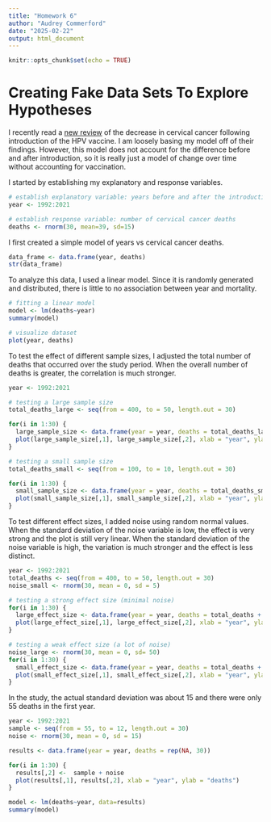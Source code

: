 ```yaml
---
title: "Homework 6"
author: "Audrey Commerford"
date: "2025-02-22"
output: html_document
---
```


```r
knitr::opts_chunk$set(echo = TRUE)
```

# Creating Fake Data Sets To Explore Hypotheses

I recently read a [new review](https://jamanetwork.com/journals/jama/article-abstract/2827212) of the decrease in cervical cancer following introduction of the HPV vaccine. I am loosely basing my  model off of their findings. However, this model does not account for the difference before and after introduction, so it is really just a model of change over time without accounting for vaccination. 

I started by establishing my explanatory and response variables. 

```r
# establish explanatory variable: years before and after the introduction of the HPV vaccine
year <- 1992:2021

# establish response variable: number of cervical cancer deaths
deaths <- rnorm(30, mean=39, sd=15)
```

I first created a simple model of years vs cervical cancer deaths. 

```r
data_frame <- data.frame(year, deaths)
str(data_frame)
```

To analyze this data, I used a linear model. Since it is randomly generated and distributed, there is little to no association between year and mortality. 

```r
# fitting a linear model
model <- lm(deaths~year)
summary(model)

# visualize dataset 
plot(year, deaths)
```

To test the effect of different sample sizes, I adjusted the total number of deaths that occurred over the study period. When the overall number of deaths is greater, the correlation is much stronger.

```r
year <- 1992:2021

# testing a large sample size 
total_deaths_large <- seq(from = 400, to = 50, length.out = 30)

for(i in 1:30) {
  large_sample_size <- data.frame(year = year, deaths = total_deaths_large)
  plot(large_sample_size[,1], large_sample_size[,2], xlab = "year", ylab = "deaths")
}

# testing a small sample size
total_deaths_small <- seq(from = 100, to = 10, length.out = 30)

for(i in 1:30) {
  small_sample_size <- data.frame(year = year, deaths = total_deaths_small)
  plot(small_sample_size[,1], small_sample_size[,2], xlab = "year", ylab = "deaths", ylim = c(0, 400))
}
```

To test different effect sizes, I added noise using random normal values. When the standard deviation of the noise variable is low, the effect is very strong and the plot is still very linear. When the standard deviation of the noise variable is high, the variation is much stronger and the effect is less distinct. 

```r
year <- 1992:2021
total_deaths <- seq(from = 400, to = 50, length.out = 30)
noise_small <- rnorm(30, mean = 0, sd = 5)

# testing a strong effect size (minimal noise)
for(i in 1:30) {
  large_effect_size <- data.frame(year = year, deaths = total_deaths + noise_small)
  plot(large_effect_size[,1], large_effect_size[,2], xlab = "year", ylab = "deaths")
}

# testing a weak effect size (a lot of noise)
noise_large <- rnorm(30, mean = 0, sd= 50)
for(i in 1:30) {
  small_effect_size <- data.frame(year = year, deaths = total_deaths + noise_large)
  plot(small_effect_size[,1], small_effect_size[,2], xlab = "year", ylab = "deaths")
}

```

In the study, the actual standard deviation was about 15 and there were only 55 deaths in the first year.

```r
year <- 1992:2021
sample <- seq(from = 55, to = 12, length.out = 30)
noise <- rnorm(30, mean = 0, sd = 15)

results <- data.frame(year = year, deaths = rep(NA, 30))

for(i in 1:30) {
  results[,2] <-  sample + noise
  plot(results[,1], results[,2], xlab = "year", ylab = "deaths")
}

model <- lm(deaths~year, data=results)
summary(model)
```
